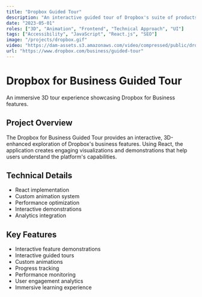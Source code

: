 ```yaml
---
title: "Dropbox Guided Tour"
description: "An interactive guided tour of Dropbox's suite of products"
date: "2023-05-01"
roles: ["3D", "Animation", "Frontend", "Technical Approach", "UI"]
tags: ["Accessibility", "JavaScript", "React.js", "SEO"]
image: "/projects/dropbox.gif"
video: "https://dam-assets.s3.amazonaws.com/video/compressed/public/dropbox.mp4"
url: "https://www.dropbox.com/business/guided-tour"
---
```


# Dropbox for Business Guided Tour

An immersive 3D tour experience showcasing Dropbox for Business features.

## Project Overview

The Dropbox for Business Guided Tour provides an interactive, 3D-enhanced exploration of Dropbox's business features. Using React, the application creates engaging visualizations and demonstrations that help users understand the platform's capabilities.

## Technical Details

- React implementation
- Custom animation system
- Performance optimization
- Interactive demonstrations
- Analytics integration

## Key Features

- Interactive feature demonstrations
- Interactive guided tours
- Custom animations
- Progress tracking
- Performance monitoring
- User engagement analytics
- Immersive learning experience
